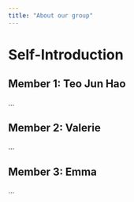 ```yaml
---
title: "About our group"
---
```


# Self-Introduction

## Member 1: Teo Jun Hao

...

## Member 2: Valerie

...

## Member 3: Emma

...

